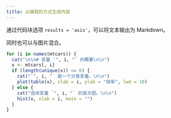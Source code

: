 ```yaml
---
title: 以编程的方式生成内容
---
```


通过代码块选项 `results = 'asis'`，可以将文本输出为 Markdown。

同时也可以与图片混合。

```r
for (i in names(mtcars)) {
  cat("\n\n# 变量 `", i, "` 的概要\n\n")
  x <- mtcars[, i]
  if (length(unique(x)) <= 6) {
    cat("`", i, "` 是一个分类变量。\n\n")
    plot(table(x), xlab = i, ylab = "频率", lwd = 10)
  } else {
    cat("连续变量 `", i, "` 的直方图。\n\n")
    hist(x, xlab = i, main = "")
  }
}
```

